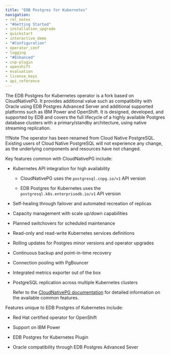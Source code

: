```yaml
---
title: "EDB Postgres for Kubernetes"
navigation:
- rel_notes
- "#Getting Started"
- installation_upgrade
- quickstart
- interactive_demo
- "#Configuration"
- operator_conf
- logging
- "#Enhanced"
- cnp-plugin
- openshift
- evaluation
- license_keys
- api_reference
---
```


The EDB Postgres for Kubernetes operator is a fork based on CloudNativePG. It provides additional value such as compatibility with Oracle using EDB Postgres Advanced Server and additional supported platforms such as IBM Power and OpenShift. It is designed, developed, and supported by EDB and covers the full lifecycle of a highly available Postgres database clusters with a primary/standby architecture, using native streaming replication. 

!!!Note
   The operator has been renamed from Cloud Native PostgreSQL. Existing users of Cloud Native PostgreSQL will not experience any change, as the underlying components and resources have not changed. 

Key features common with CloudNativePG include:
- Kubernetes API integration for high availability
  - CloudNativePG uses the `postgresql.cnpg.io/v1` API version

  - EDB Postgres for Kubernetes uses the `postgresql.k8s.enterprisedb.io/v1` API version
- Self-healing through failover and automated recreation of replicas
- Capacity management with scale up/down capabilities
- Planned switchovers for scheduled maintenance
- Read-only and read-write Kubernetes services definitions
- Rolling updates for Postgres minor versions and operator upgrades
- Continuous backup and point-in-time recovery
- Connection pooling with PgBouncer
- Integrated metrics exporter out of the box
- PostgreSQL replication across multiple Kubernetes clusters

  Refer to the [CloudNativePG documentation](https://cloudnative-pg.io/documentation/1.15.0/) for detailed information on the
available common features.

Features unique to EDB Postgres of Kubernetes include:
- Red Hat certified operator for OpenShift

- Support on IBM Power
- EDB Postgres for Kubernetes Plugin 
- Oracle compatibility through EDB Postgres Advanced Sever





